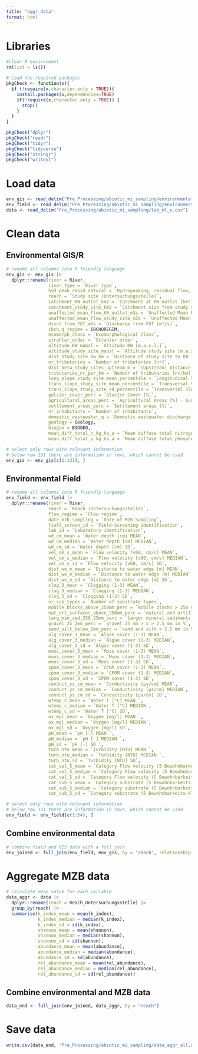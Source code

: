 ```yaml
---
title: "aggr_data"
format: html
---
```


# Libraries 
```r
#clear R environment 
rm(list = ls())

# Load the required packages
pkgCheck <- function(x){ 
  if (!require(x,character.only = TRUE)){
    install.packages(x,dependencies=TRUE)
    if(!require(x,character.only = TRUE)) {
      stop()
    }
  }
}

pkgCheck("dplyr")
pkgCheck("readr")
pkgCheck("tidyr")
pkgCheck("tidyverse")
pkgCheck("stringr")
pkgCheck("writexl")
```

# Load data
```r
env_gis <- read_delim("Pre_Processing/abiotic_mi_sampling/environmental_gis.csv")
env_field <- read_delim("Pre_Processing/abiotic_mi_sampling/environmental_field.csv")
data <- read_delim("Pre_Processing/abiotic_mi_sampling/lab_ml_v.csv")
```

# Clean data
## Environmental GIS/R
```r
# rename all columns into R friendly language
env_gis <- env_gis |>
  dplyr::rename(river = River,
                river_type = `River type`,
                hyd_peak_resid_natural = `Hydropeaking, residual flow, natural/near-natural`,
                reach = `Study site (Untersuchungsstelle)`,
                catchment_KW_outlet_km2 = `Catchment at KW-outlet [km²]`,
                catchment_study_site_km2 = `Catchment size from study site [km²]`,
                unaffected_mean_flow_KW_outlet_m3s = `Unaffected Mean Flow at KW-outlet [m³/s]`,
                unaffected_mean_flow_study_site_m3s = `Unaffected Mean Flow at study site [m³/s]`,
                disch_from_FGT_m3s = `Discharge from FGT [m³/s]`,
                ibch_q_regime = IBCHQREGIM,
                ecomorph_class = `Ecomorphological Class`,
                strahler_order = `Strahler order`,
                altitude_KW_mabsl = `Altitude KW [m.a.s.l.]`,
                altitude_study_site_mabsl = `Altitude study site [m.a.s.l.]`,
                dist_study_site_kw_km = `Distance of study site to KW [km]`,
                nr_tributaries = `Number of tributaries [nr]`,
                dist_betw_study_sites_uptream_m = `(Upstream) Distance between consecutive study areas [m]`,
                tributaries_nr_per_km = `Number of tributaries [nr/km]`,
                long_slope_study_site_mean_percentile = `Longitudinal Slope (mean) at study site [‰]`,
                trans_slope_study_site_mean_percentile = `Transversal Slope (mean) at study site [‰]`,
                trans_slope_study_site_sd_percentile = `Transversal Slope (st.dev.) at study site [‰]`,
                galcier_cover_perc = `Glacier Cover [%]`,
                agricultural_areas_perc = `Agricultural Areas [%] - Sum of a, o, v, h`,
                settlement_areas_perc = `Settlement areas [%]`,
                nr_inhabitants = `Number of inhabitants`,
                domestic_wastewater_q = `Domestic wastewater discharge`,
                geology = Geology,
                biogeo = BIOGEO,
                mean_diff_total_n_kg_ha_a = `Mean diffuse total nitrogen [kg/ha a]`,
                mean_diff_total_p_kg_ha_a = `Mean diffuse total phosphor [kg/ha a]`)

# select only rows with relevant information 
# below row 131 there are information in rows, which cannot be used
env_gis <- env_gis[c(1:131), ]
```

## Environmental Field
```r
# rename all columns into R friendly language 
env_field <- env_field |>
  dplyr::rename(river = River,
                reach = `Reach (Untersuchungsstelle)`,
                flow_regime = `Flow regime`,
                date_mzb_sampling = `Date of MZB-Sampling`,
                field_screen_id = `Field-Screening identification`,
                lab_id = `Laboratory identification`,
                wd_cm_mean = `Water depth [cm] MEAN`,
                wd_cm_median = `Water depth [cm] MEDIAN`,
                wd_cm_sd = `Water depth [cm] SD`,
                vel_cm_s_mean = `Flow velocity [v60, cm/s] MEAN`,
                vel_cm_s_median = `Flow velocity [v60, cm/s] MEDIAN`,
                vel_cm_s_sd = `Flow velocity [v60, cm/s] SD`,
                dist_we_m_mean = `Distance to water edge [m] MEAN`,
                dist_we_m_median = `Distance to water edge [m] MEDIAN`,
                dist_we_m_sd = `Distance to water edge [m] SD`,
                clog_3_mean = `Clogging (1-3) MEAN`,
                clog_3_median = `Clogging (1-3) MEDIAN`,
                clog_3_sd = `Clogging (1-3) SD`,
                nr_sub_types = `Number of substrate types`,
                mobile_blocks_above_250mm_perc = `mobile blocks > 250 mm in %`,
                nat_art_surfaces_above_250mm_perc = `natural and artificial surfaces  > 250 mm in %`,
                larg_min_sed_250_25mm_perc = `larger mineral sediments 250 mm > x > 25 mm in %`,
                gravel_25_2mm_perc = `gravel 25 mm > x > 2.5 mm in %`,
                sand_silt_below_2mm_perc = `sand and silt < 2.5 mm in %`,
                alg_cover_3_mean = `Algae cover (1-3) MEAN`,
                alg_cover_3_median = `Algae cover (1-3) MEDIAN`,
                alg_cover_3_sd = `Algae cover (1-3) SD`,
                moos_cover_3_mean = `Moos cover (1-3) MEAN`,
                moos_cover_3_median = `Moos cover (1-3) MEDIAN`,
                moos_cover_3_sd = `Moos cover (1-3) SD`,
                cpom_cover_3_mean = `CPOM cover (1-3) MEAN`,
                cpom_cover_3_median = `CPOM cover (1-3) MEDIAN`,
                cpom_cover_3_sd = `CPOM cover (1-3) SD`,
                conduct_ys_cm_mean = `Conductivity [μs/cm] MEAN`,
                conduct_ys_cm_median = `Conductivity [μs/cm] MEDIAN`,
                conduct_ys_cm_sd = `Conductivity [μs/cm] SD`,
                wtemp_c_mean = `Water T [°C] MEAN `,
                wtemp_c_median = `Water T [°C] MEDIAN`,
                wtemp_c_sd = `Water T [°C] SD`,
                ox_mgl_mean = `Oxygen [mg/l] MEAN `,
                ox_mgl_median = `Oxygen [mg/l] MEDIAN`,
                ox_mgl_sd = `Oxygen [mg/l] SD`,
                pH_mean = `pH [-] MEAN `,
                pH_median = `pH [-] MEDIAN `,
                pH_sd = `pH [-] SD `,
                turb_ntu_mean = `Turbidity [NTU] MEAN `,
                turb_ntu_median = `Turbidity [NTU] MEDIAN `,
                turb_ntu_sd = `Turbidity [NTU] SD`,
                cat_vel_5_mean = `Category Flow velocity (5 Bewohnbarkeits-klasse) MEAN`,
                cat_vel_5_median = `Category Flow velocity (5 Bewohnbarkeits-klasse) MEDIAN`,
                cat_vel_5_sd = `Category Flow velocity (5 Bewohnbarkeits-klasse) SD`,
                cat_sub_5_mean = `Category substrate (5 Bewohnbarkeits-klasse) MEAN`,
                cat_sub_5_median = `Category substrate (5 Bewohnbarkeits-klasse) MEDIAN`,
                cat_sub_5_sd = `Category substrate (5 Bewohnbarkeits-klasse) SD`)

# select only rows with relevant information 
# below row 131 there are information in rows, which cannot be used
env_field <- env_field[c(1:54), ]
```

## Combine environmental data
```r
# combine field and GIS data with a full join
env_joined <- full_join(env_field, env_gis, by = "reach", relationship = "many-to-many")
```
                
# Aggregate MZB data
```r
# calculate mean value for each variable
data_aggr <- data |>
  dplyr::rename(reach = Reach_Untersuchungsstelle) |>
  group_by(reach) |>
  summarise(k_index_mean = mean(k_index),
            k_index_median = median(k_index),
            k_index_sd = sd(k_index),
            shannon_mean = mean(shannon),
            shannon_median = median(shannon),
            shannon_sd = sd(shannon),
            abundance_mean = mean(abundance),
            abundance_median = median(abundance),
            abundance_sd = sd(abundance),
            rel_abundance_mean = mean(rel_abundance),
            rel_abundance_median = median(rel_abundance),
            rel_abundance_sd = sd(rel_abundance))
```

## Combine environmental and MZB data
```r
data_end <- full_join(env_joined, data_aggr, by = "reach")
```

# Save data
```r
write.csv(data_end, "Pre_Processing/abiotic_mi_sampling/data_aggr_all.csv", row.names = FALSE)
```


